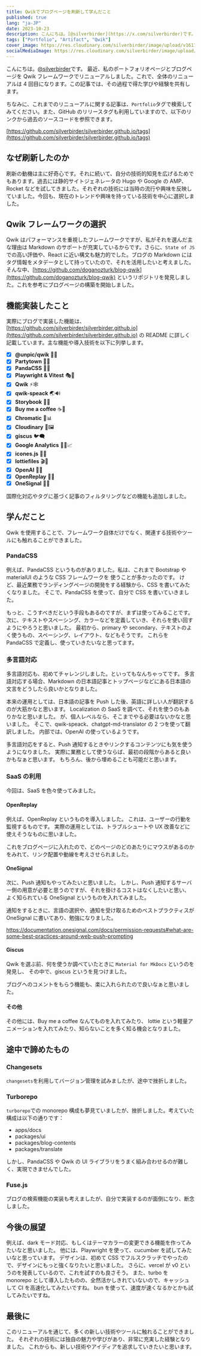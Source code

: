```yaml
---
title: Qwikでブログページを刷新して学んだこと
published: true
lang: "ja-JP"
date: 2023-10-23
description: こんにちは。[@silverbirder](https://x.com/silverbirder)です。私は、自身のポートフォリオページ兼ブログページを Qwik というフレームワークを使って刷新しました。これで 4 度目の刷新になります。刷新を通して学んだことを書こうと思います。
tags: ["Portfolio", "Artifact", "Qwik"]
cover_image: https://res.cloudinary.com/silverbirder/image/upload/v1611128736/silver-birder.github.io/assets/logo.png
socialMediaImage: https://res.cloudinary.com/silverbirder/image/upload/v1611128736/silver-birder.github.io/assets/logo.png
---
```


こんにちは。[@silverbirder](https://x.com/silverbirder)です。
最近、私のポートフォリオページとブログページを Qwik フレームワークでリニューアルしました。これで、全体のリニューアルは 4 回目になります。この記事では、その過程で得た学びや経験を共有します。

ちなみに、これまでのリニューアルに関する記事は、`Portfolio`タグで検索してみてください。また、GitHub のリリースタグも利用していますので、以下のリンクから過去のソースコードを参照できます。

[https://github.com/silverbirder/silverbirder.github.io/tags](https://github.com/silverbirder/silverbirder.github.io/tags)

## なぜ刷新したのか

刷新の動機は主に好奇心です。それに続いて、自分の技術的知見を広げるためでもあります。過去には静的サイトジェネレータの Hugo や Google の AMP、Rocket などを試してきました。それぞれの技術には当時の流行や興味を反映していました。今回も、現在のトレンドや興味を持っている技術を中心に選択しました。

## Qwik フレームワークの選択

Qwik はパフォーマンスを重視したフレームワークですが、私がそれを選んだ主な理由は Markdown のサポートが充実しているからです。さらに、`State of JS`での高い評価や、React に近い構文も魅力的でした。ブログの Markdown にはタグ情報をメタデータとして持っていたので、それを活用したいと考えました。そんな中、[https://github.com/doganozturk/blog-qwik](https://github.com/doganozturk/blog-qwik) というリポジトリを発見しました。これを参考にブログページの構築を開始しました。

## 機能実装したこと

実際にブログで実装した機能は、[https://github.com/silverbirder/silverbirder.github.io](https://github.com/silverbirder/silverbirder.github.io) の README に詳しく記載しています。主な機能や導入技術を以下に列挙します。

- [x] **@unpic/qwik** 🚀📸
- [x] **Partytown** 🥳🌐
- [x] **PandaCSS** 🐼💃
- [x] **Playwright & Vitest** 🎭🔬
- [x] **Qwik** ⚡🕸️
- [x] **qwik-speack** 🌏🔊
- [x] **Storybook** 📓🌟
- [x] **Buy me a coffee** ☕💖
- [x] **Chromatic** 🌈📊
- [x] **Cloudinary** 🌌🖼️
- [x] **giscus** 🐦🗨️
- [x] **Google Analytics** 🕵️‍♂️📈
- [x] **icones.js** 📌🌈
- [x] **lottiefiles** 🎬📁
- [x] **OpenAI** 🧠🌐
- [x] **OpenReplay** 🎥🔄
- [x] **OneSignal** 📡💌

国際化対応やタグに基づく記事のフィルタリングなどの機能も追加しました。

## 学んだこと

Qwik を使用することで、フレームワーク自体だけでなく、関連する技術やツールにも触れることができました。

### PandaCSS

例えば、PandaCSS というものがありました。私は、これまで Bootstrap や materialUI のような CSS フレームワークを
使うことが多かったのです。
けど、最近業務でランディングページの開発をする経験から、CSS を書いてみたくなりました。
そこで、PandaCSS を使って、自分で CSS を書いていきました。

もっと、こうすべきだという手段もあるのですが、まずは使ってみることです。
次に、テキストやスペーシング、カラーなどを定義していき、それらを使い回すようにやろうと思いました。
最初から、primary や secondary、テキストのよく使うもの、スペーシング、レイアウト、などもそうです。
これらを PandaCSS で定義し、使っていきたいなと思ってます。

### 多言語対応

多言語対応も、初めてチャレンジしました。といってもなんちゃってです。
多言語対応する場合、Markdown の日本語記事とトップページなどにある日本語の文言をどうしたら良いかとなりました。

本来の運用としては、日本語の記事を Push した後、英語に詳しい人が翻訳するのが大筋かなと思います。
Localization の SaaS を調べて、それを使うのもありかなと思いました。
が、個人レベルなら、そこまでやる必要はないかなと思いました。
そこで、qwik-speack、chatgpt-md-translator の 2 つを使って翻訳しました。
内部では、OpenAI の使っているようです。

多言語対応をすると、Push 通知するときやリンクするコンテンツにも気を使うようになりました。
実際に業務として使うならば、最初の段階からあると良いかもなぁと思います。
もちろん、後から埋めることも可能だと思います。

### SaaS の利用

今回は、SaaS を色々使ってみました。

#### OpenReplay

例えば、OpenReplay というものを導入しました。
これは、ユーザーの行動を監視するものです。
実際の運用としては、トラブルシュートや UX 改善などに使えそうなものに思いました。

これをブログページに入れたので、どのページのどのあたりにマウスがあるのかをみれて、リンク配置や動線を考えさせられました。

#### OneSignal

次に、Push 通知もやってみたいと思いました。
しかし、Push 通知するサーバー側の用意が必要と思うのですが、それを掛けるコストはなくしたいと思い、
よく知られている OneSignal というものを入れてみました。

通知をするときに、言語の選択や、通知を受け取るためのベストプラクティスが OneSignal に書いてあり、勉強になりました。

https://documentation.onesignal.com/docs/permission-requests#what-are-some-best-practices-around-web-push-prompting

#### Giscus

Qwik を選ぶ前、何を使うか調べていたときに `Material for MkDocs` というのを発見し、
その中で、giscus というを見つけました。

ブログへのコメントをもらう機能も、楽に入れられたので良いなぁと思いました。

#### その他

その他には、Buy me a coffee なんてものを入れてみたり、
lottie という軽量アニメーションを入れてみたり、知らないことを多く知る機会となりました。

## 途中で諦めたもの

### Changesets

`changesets`を利用してバージョン管理を試みましたが、途中で挫折しました。

### Turborepo

`turborepo`での monorepo 構成も夢見ていましたが、挫折しました。考えていた構成は以下の通りです：

- apps/docs
- packages/ui
- packages/blog-contents
- packages/translate

しかし、PandaCSS や Qwik の UI ライブラリをうまく組み合わせるのが難しく、実現できませんでした。

### Fuse.js

ブログの検索機能の実装も考えましたが、自分で実装するのが面倒になり、断念しました。

## 今後の展望

例えば、dark モード対応、もしくはテーマカラーの変更できる機能を作ってみたいなと思いました。
他には、Playwright を使って、cucumber を試してみたいなと思っています。
デザインは、初めて CSS でフルスクラッチでやったので、デザインにもっと強くなりたいと思いました。
さらに、vercel が v0 というのを発表しているので、これを試すのも良さそう。
また、turbo を monorepo として導入したものの、全然活かしきれていないので、キャッシュして CI を高速化してみたいですね。
bun を使って、速度が速くなるかとかも試してみたいですね。

## 最後に

このリニューアルを通じて、多くの新しい技術やツールに触れることができました。
それぞれの技術には独自の魅力や学びがあり、非常に充実した経験となりました。
これからも、新しい技術やアイディアを追求していきたいと思います。
